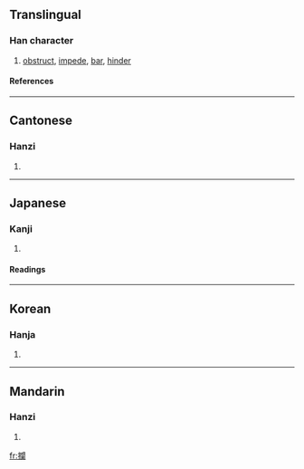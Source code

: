 {{see|拦}}

==Translingual==
===Han character===
{{Han char|rn=64|rad=手|as=17|sn=20|four=5702<sub>0</sub>|canj=手日弓田 (QANW)}}
# [[obstruct]], [[impede]], [[bar]], [[hinder]]
====References====
{{Han ref|kx=0462.480|dkj=12977|dj=0812.070|hdz=31986.050|uh=6514|ud=25876|bh=C464|bd=50276}}

----
==Cantonese==
===Hanzi===
{{yue-hanzi|jyut=|y=laan4}}
# {{defn|Cantonese}}

----
==Japanese==
===Kanji===
{{ja-kanji|grade=|rs=手17}}
# {{defn|Japanese}} 
====Readings====
{{ja-readings|on=[[らん]] (ran)|kun=[[さえぎる]] (saegiru)}}

----
==Korean==
===Hanja===
{{ko-hanja|hangeul=란>난|eumhun=|rv=ran>nan|mr=ran>nan|y=lan>nan}}
# {{defn|Korean}}

----
==Mandarin==
===Hanzi===
{{cmn-hanzi|sim=拦|pin=[[lán]] ([[lan2]])|wg=lan<sup>2</sup>}}
# {{defn|Mandarin}}

[[fr:攔]]